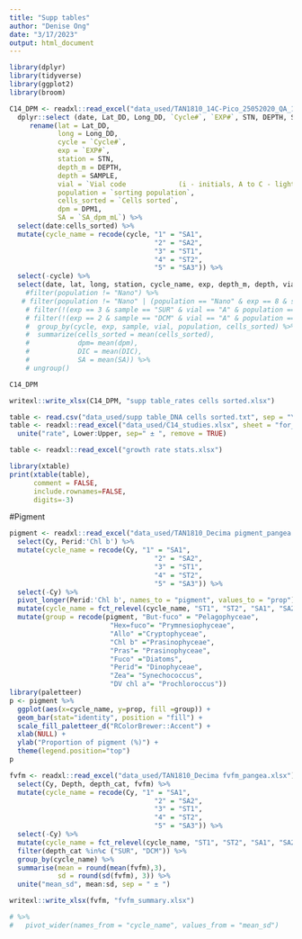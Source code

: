 ```yaml
---
title: "Supp tables"
author: "Denise Ong"
date: "3/17/2023"
output: html_document
---
```

```r
library(dplyr)
library(tidyverse)
library(ggplot2)
library(broom)
```

```r
C14_DPM <- readxl::read_excel("data_used/TAN1810_14C-Pico_25052020_QA_1.2.xlsx", sheet = "Complete data TAN1810", skip = 11) %>%
  dplyr::select (date, Lat_DD, Long_DD, `Cycle#`, `EXP#`, STN, DEPTH, SAMPLE, `Vial code             (i - initials, A to C - light incubation, D - dark)`, `sorting population`, `Cells sorted`, DPM1, DIC, `SA_dpm_mL`) %>%   
     rename(lat = Lat_DD,
            long = Long_DD,
            cycle = `Cycle#`,
            exp = `EXP#`,
            station = STN,
            depth_m = DEPTH,
            depth = SAMPLE, 
            vial = `Vial code             (i - initials, A to C - light incubation, D - dark)`, 
            population = `sorting population`, 
            cells_sorted = `Cells sorted`, 
            dpm = DPM1,
            SA = `SA_dpm_mL`) %>%
  select(date:cells_sorted) %>%
  mutate(cycle_name = recode(cycle, "1" = "SA1",
                                    "2" = "SA2",
                                    "3" = "ST1",
                                    "4" = "ST2",
                                    "5" = "SA3")) %>%
  select(-cycle) %>%
  select(date, lat, long, station, cycle_name, exp, depth_m, depth, vial, population, cells_sorted) 
    #filter(population != "Nano") %>%
   # filter(population != "Nano" | (population == "Nano" & exp == 8 & sample == "SUR" & vial == "B") | (population == "Nano" & exp == 8 & sample == "SUR" & vial == "D")) %>% # cells sorted for both 1000 and 2000
    # filter(!(exp == 3 & sample == "SUR" & vial == "A" & population == "Pico")) %>% # Decreasing LM value.
    # filter(!(exp == 2 & sample == "DCM" & vial == "A" & population == "Pico")) %>% # DPM is lower than the average dark vial. Remove
    #  group_by(cycle, exp, sample, vial, population, cells_sorted) %>% 
    #  summarize(cells_sorted = mean(cells_sorted),
    #            dpm= mean(dpm),
    #            DIC = mean(DIC),
    #            SA = mean(SA)) %>%
    # ungroup()

C14_DPM

writexl::write_xlsx(C14_DPM, "supp table_rates cells sorted.xlsx")
```

```r
table <- read.csv("data_used/supp table_DNA cells sorted.txt", sep = "\t")
table <- readxl::read_excel("data_used/C14_studies.xlsx", sheet = "for_R") %>%
  unite("rate", Lower:Upper, sep=" ± ", remove = TRUE)

table <- readxl::read_excel("growth rate stats.xlsx")

library(xtable)
print(xtable(table),
      comment = FALSE,
      include.rownames=FALSE,
      digits=-3)
```

#Pigment
```r
pigment <- readxl::read_excel("data_used/TAN1810_Decima pigment_pangea.xlsx") %>%
  select(Cy, Perid:'Chl b') %>%
  mutate(cycle_name = recode(Cy, "1" = "SA1",
                                    "2" = "SA2",
                                    "3" = "ST1",
                                    "4" = "ST2",
                                    "5" = "SA3")) %>%
  select(-Cy) %>%
  pivot_longer(Perid:'Chl b', names_to = "pigment", values_to = "prop") %>%
  mutate(cycle_name = fct_relevel(cycle_name, "ST1", "ST2", "SA1", "SA2", "SA3")) %>%
  mutate(group = recode(pigment, "But-fuco" = "Pelagophyceae",
                         "Hex=fuco"= "Prymnesiophyceae",
                         "Allo" ="Cryptophyceae",
                         "Chl b" ="Prasinophyceae",
                         "Pras"= "Prasinophyceae",
                         "Fuco" ="Diatoms", 
                         "Perid"= "Dinophyceae",
                         "Zea"= "Synechococcus",
                         "DV chl a"= "Prochloroccus"))
library(paletteer)
p <- pigment %>%
  ggplot(aes(x=cycle_name, y=prop, fill =group)) +
  geom_bar(stat="identity", position = "fill") +
  scale_fill_paletteer_d("RColorBrewer::Accent") +
  xlab(NULL) +
  ylab("Proportion of pigment (%)") +
  theme(legend.position="top") 
p
```

```r
fvfm <- readxl::read_excel("data_used/TAN1810_Decima fvfm_pangea.xlsx") %>%
  select(Cy, Depth, depth_cat, fvfm) %>%
  mutate(cycle_name = recode(Cy, "1" = "SA1",
                                    "2" = "SA2",
                                    "3" = "ST1",
                                    "4" = "ST2",
                                    "5" = "SA3")) %>%
  select(-Cy) %>%
  mutate(cycle_name = fct_relevel(cycle_name, "ST1", "ST2", "SA1", "SA2", "SA3")) %>%
  filter(depth_cat %in%c ("SUR", "DCM")) %>%
  group_by(cycle_name) %>%
  summarise(mean = round(mean(fvfm),3),
            sd = round(sd(fvfm), 3)) %>%
  unite("mean_sd", mean:sd, sep = " ± ")

writexl::write_xlsx(fvfm, "fvfm_summary.xlsx")

# %>%
#   pivot_wider(names_from = "cycle_name", values_from = "mean_sd")
```


